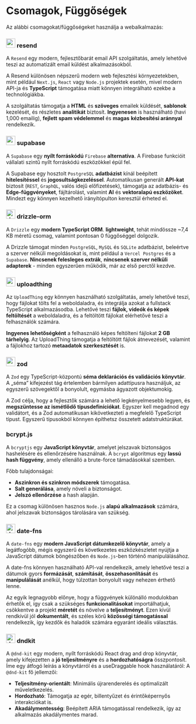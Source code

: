 # Csomagok, Függőségek

Az alábbi csomagokat/függőségeket használja a webalkalmazás:

### <img src="https://avatars.githubusercontent.com/u/109384852" alt="supabase" width="25" height="25" className="mr-1 rounded-sm inline align-middle" /> <span className="align-middle">resend</span>

A `Resend` egy modern, fejlesztőbarát email API szolgáltatás, amely lehetővé teszi az automatizált email küldést alkalmazásokból.

A Resend különösen népszerű modern web fejlesztési környezetekben, mint például `Next.js`, `React` vagy `Node.js` projektek esetén, mivel modern API-ja és **TypeScript** támogatása miatt könnyen integrálható ezekbe a technológiákba.

A szolgáltatás támogatja a **HTML** és **szöveges** emailek küldését, **sablonok** kezelését, és részletes **analitikát** biztosít. **Ingyenesen** is használható (havi 1,000 emailig), **fejlett** **spam védelemmel** és **magas** **kézbesítési aránnyal** rendelkezik.

### <img src="https://avatars.githubusercontent.com/u/54469796" alt="supabase" width="25" height="25" className="mr-1 rounded-sm inline align-middle" /> <span className="align-middle">supabase</span>

A `Supabase` egy **nyílt forráskódú** `Firebase` **alternatíva**. A Firebase funkcióit vállalati szintű nyílt forráskódú eszközökkel épül fel.

A Supabase egy hosztolt `PostgreSQL` **adatbázist** kínál beépített **hitelesítéssel** és **jogosultságkezeléssel**. Automatikusan generált **API-kat** biztosít (`REST`, `GraphQL`, valós idejű előfizetések), támogatja az adatbázis- és **Edge-függvényeket**, fájltárolást, valamint **AI** és **vektoralapú eszközöket**. Mindezt egy könnyen kezelhető irányítópulton keresztül érheted el.

### <img src="https://avatars.githubusercontent.com/u/108468352" alt="drizzle-orm" width="25" height="25" className="mr-1 rounded-sm inline align-middle" /> <span className="align-middle">drizzle-orm</span>

A `Drizzle` egy **modern TypeScript ORM**. **lightweight**, tehát mindössze ~7,4 KB méretű csomag, valamint pontosan 0 függőséggel dolgozik.

A Drizzle támogat minden `PostgreSQL`, `MySQL` és `SQLite` adatbázist, beleértve a szerver nélküli megoldásokat is, mint például a `Vercel Postgres` és a `Supabase`. **Nincsenek felesleges extrák**, **nincsenek szerver nélküli adapterek** - minden egyszerűen működik, már az első perctől kezdve.

### <img src="https://uploadthing.com/UploadThing-Logo.svg" alt="uploadthing" width="25" height="25" className="mr-1 rounded-sm inline align-middle" /> <span className="align-middle">uploadthing</span>

Az `UploadThing` egy könnyen használható szolgáltatás, amely lehetővé teszi, hogy fájlokat tölts fel a weboldaladra, és integrálja azokat a fullstack TypeScript alkalmazásodba. Lehetővé teszi **fájlok, videók és képek feltöltését** a weboldaladra, és a feltöltött fájlokat elérhetővé teszi a felhasználók számára.

**Ingyenes lehetőségként** a felhasználó képes feltölteni fájlokat **2 GB tárhelyig**. Az UploadThing támogatja a feltöltött fájlok átnevezését, valamint a fájlokhoz tartozó **metaadatok szerkesztését** is.

### <img src="https://raw.githubusercontent.com/colinhacks/zod/main/logo.svg" alt="zod" width="25" height="25" className="mr-1 rounded-sm inline align-middle" /> <span className="align-middle">zod</span>

A `Zod` egy TypeScript-központú **séma deklarációs és validációs könyvtár**. A „séma” kifejezést tág értelemben bármilyen adattípusra használjuk, az egyszerű szövegektől a bonyolult, egymásba ágyazott objektumokig.

A Zod célja, hogy a fejlesztők számára a lehető legkényelmesebb legyen, és **megszüntesse az ismétlődő típusdefiníciókat**. Egyszer kell megadnod egy validátort, és a Zod automatikusan kikövetkezteti a megfelelő TypeScript típust. Egyszerű típusokból könnyen építhetsz összetett adatstruktúrákat.

### bcrypt.js

A `bcryptjs` egy **JavaScript könyvtár**, amelyet jelszavak biztonságos hashelésére és ellenőrzésére használnak. A `bcrypt` algoritmus egy **lassú hash függvény**, amely ellenálló a brute-force támadásokkal szemben.

Főbb tulajdonságai:

- **Aszinkron és szinkron módszerek** támogatása.
- **Salt generálása**, amely növeli a biztonságot.
- **Jelszó ellenőrzése** a hash alapján.

Ez a csomag különösen hasznos `Node.js` **alapú alkalmazások** számára, ahol jelszavak biztonságos tárolására van szükség.

### <img src="https://avatars.githubusercontent.com/u/14921202" alt="date-fns" width="25" height="25" className="mr-1 rounded-sm inline align-middle" /> <span className="align-middle">date-fns</span>

A `date-fns` egy **modern JavaScript dátumkezelő könyvtár**, amely a legátfogóbb, mégis egyszerű és következetes eszközkészletet nyújtja a JavaScript dátumok böngészőben és `Node.js`-ben történő manipulálásához.

A date-fns könnyen használható API-val rendelkezik, amely lehetővé teszi a dátumok gyors **formázását**, **számítását**, **összehasonlítását** és **manipulálását** anélkül, hogy túlzottan bonyolult vagy nehezen érthető lenne. 

Az egyik legnagyobb előnye, hogy a függvények különálló modulokban érhetők el, így csak a szükséges **funkcionalitásokat** importálhatjuk, csökkentve a projekt **méretét** és növelve a **teljesítményt**. Ezen kívül rendkívül jól **dokumentált**, és széles körű **közösségi támogatással** rendelkezik, így kezdők és haladók számára egyaránt ideális választás.

### <img src="https://avatars.githubusercontent.com/u/75186368" alt="date-fns" width="25" height="25" className="mr-1 rounded-sm inline align-middle" /> <span className="align-middle">dndkit</span>

A `@dnd-kit` egy modern, nyílt forráskódú React drag and drop könyvtár, amely kifejezetten a **jó teljesítményre** és a **hordozhatóságra** összpontosít. Íme egy átfogó leírás a könyvtárról és a useDraggable hook használatáról:
A `@dnd-kit` fő jellemzői:

- **Teljesítmény-orientált**: Minimális újrarenderelés és optimalizált műveletkezelés.
- **Hordozható**: Támogatja az egér, billentyűzet és érintőképernyős interakciókat is.
- **Akadálymentesség**: Beépített ARIA támogatással rendelkezik, így az alkalmazás akadálymentes marad.
